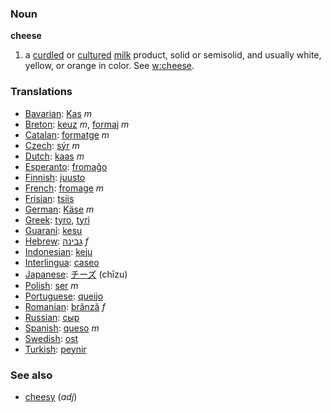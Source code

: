 === Noun ===

'''cheese'''
# a [[curdle]]d or [[culture]]d [[milk]] product, solid or semisolid, and usually white, yellow, or orange in color.  See [[w:cheese]].

=== Translations ===
*[[Bavarian]]: [[Kas]] ''m''
*[[Breton]]: [[keuz]] ''m'', [[formaj]] ''m''
*[[Catalan]]: [[formatge]] ''m''
*[[Czech]]: [[sýr]] ''m''
*[[Dutch]]: [[kaas]] ''m''
*[[Esperanto]]: [[fromaĝo]]
*[[Finnish]]: [[juusto]]
*[[French]]: [[fromage]] ''m''
*[[Frisian]]: [[tsiis]]
*[[German]]: [[Käse]] ''m''
*[[Greek]]: [[tyro]], [[tyri]]
*[[Guaraní]]: [[kesu]]
*[[Hebrew]]: [[גבינה]] ''f''
*[[Indonesian]]: [[keju]]
*[[Interlingua]]: [[caseo]]
*[[Japanese]]: [[チーズ]] (chīzu)
*[[Polish]]: [[ser]] ''m''
*[[Portuguese]]: [[queijo]]
*[[Romanian]]: [[brânză]] ''f''
*[[Russian]]: [[сыр]]
*[[Spanish]]: [[queso]] ''m''
*[[Swedish]]: [[ost]]
*[[Turkish]]: [[peynir]]

===See also===
*[[cheesy]] (''adj'')
